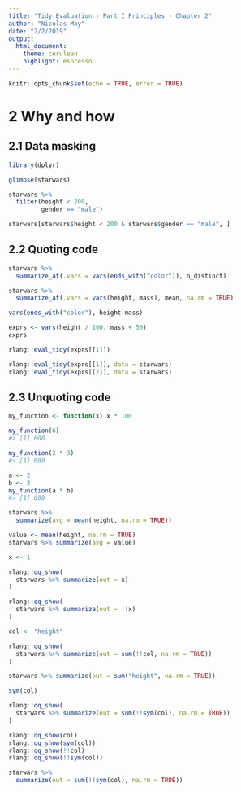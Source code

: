 ```yaml
---
title: "Tidy Evaluation - Part I Principles - Chapter 2"
author: "Nicolas May"
date: "2/2/2019"
output: 
  html_document:
    theme: cerulean
    highlight: espresso
---
```


```r
knitr::opts_chunk$set(echo = TRUE, error = TRUE)
```

# 2 Why and how

## 2.1 Data masking

```r
library(dplyr)
```

```r
glimpse(starwars)
```


```r
starwars %>% 
  filter(height < 200,
         gender == "male")
```

```r
starwars[starwars$height < 200 & starwars$gender == "male", ]
```

## 2.2 Quoting code

```r
starwars %>% 
  summarize_at(.vars = vars(ends_with("color")), n_distinct)
```

```r
starwars %>% 
  summarize_at(.vars = vars(height, mass), mean, na.rm = TRUE)
```

```r
vars(ends_with("color"), height:mass)
```

```r
exprs <- vars(height / 100, mass + 50)
exprs

rlang::eval_tidy(exprs[[1]])

rlang::eval_tidy(exprs[[1]], data = starwars)
rlang::eval_tidy(exprs[[2]], data = starwars)
```

## 2.3 Unquoting code

```r
my_function <- function(x) x * 100

my_function(6)
#> [1] 600

my_function(2 * 3)
#> [1] 600

a <- 2
b <- 3
my_function(a * b)
#> [1] 600
```

```r
starwars %>% 
  summarize(avg = mean(height, na.rm = TRUE))

value <- mean(height, na.rm = TRUE)
starwars %>% summarize(avg = value)
```

```r
x <- 1

rlang::qq_show(
  starwars %>% summarize(out = x)
)

rlang::qq_show(
  starwars %>% summarize(out = !!x)
)
```

```r
col <- "height"

rlang::qq_show(
  starwars %>% summarize(out = sum(!!col, na.rm = TRUE))
)
```

```r
starwars %>% summarize(out = sum("height", na.rm = TRUE))
```

```r
sym(col)
```

```r
rlang::qq_show(
  starwars %>% summarize(out = sum(!!sym(col), na.rm = TRUE))
)
```

```r
rlang::qq_show(col)
rlang::qq_show(sym(col))
rlang::qq_show(!!col)
rlang::qq_show(!!sym(col))
```

```r
starwars %>% 
  summarize(out = sum(!!sym(col), na.rm = TRUE))
```






